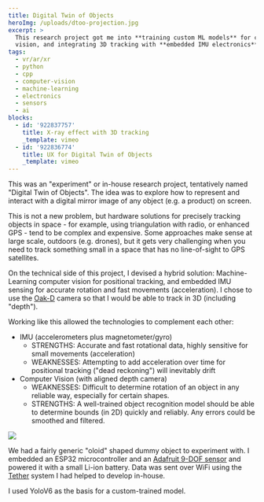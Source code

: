 ```yaml
---
title: Digital Twin of Objects
heroImg: /uploads/dtoo-projection.jpg
excerpt: >
  This research project got me into **training custom ML models** for computer
  vision, and integrating 3D tracking with **embedded IMU electronics**.
tags:
  - vr/ar/xr
  - python
  - cpp
  - computer-vision
  - machine-learning
  - electronics
  - sensors
  - ai
blocks:
  - id: '922837757'
    title: X-ray effect with 3D tracking
    _template: vimeo
  - id: '922836774'
    title: UX for Digital Twin of Objects
    _template: vimeo
---
```


This was an "experiment" or in-house research project, tentatively named "Digital Twin of Objects". The idea was to explore how to represent and interact with a digital mirror image of any object (e.g. a product) on screen.

This is not a new problem, but hardware solutions for precisely tracking objects in space - for example, using triangulation with radio, or enhanced GPS - tend to be complex and expensive. Some approaches make sense at large scale, outdoors (e.g. drones), but it gets very challenging when you need to track something small in a space that has no line-of-sight to GPS satellites.

On the technical side of this project, I devised a hybrid solution: Machine-Learning computer vision for positional tracking, and embedded IMU sensing for accurate rotation and fast movements (acceleration). I chose to use the [Oak-D](https://shop.luxonis.com/products/oak-d) camera so that I would be able to track in 3D (including "depth").

Working like this allowed the technologies to complement each other:

* IMU (accelerometers plus magnetometer/gyro)
  * STRENGTHS: Accurate and fast rotational data, highly sensitive for small movements (acceleration)
  * WEAKNESSES: Attempting to add acceleration over time for positional tracking ("dead reckoning") will inevitably drift
* Computer Vision (with aligned depth camera)
  * WEAKNESSES: Difficult to determine rotation of an object in any reliable way, especially for certain shapes.
  * STRENGTHS: A well-trained object recognition model should be able to determine bounds (in 2D) quickly and reliably. Any errors could be smoothed and filtered.

![](/uploads/dtoo-object-bounds.jpg)

We had a fairly generic "oloid" shaped dummy object to experiment with. I embedded an ESP32 microcontroller and an [Adafruit 9-DOF sensor](https://www.adafruit.com/product/2472) and powered it with a small Li-ion battery. Data was sent over WiFi using the [Tether](Tether-an-in-house-system-to-make-interactive-installations-easier) system I had helped to develop in-house.

I used YoloV6 as the basis for a custom-trained model.
